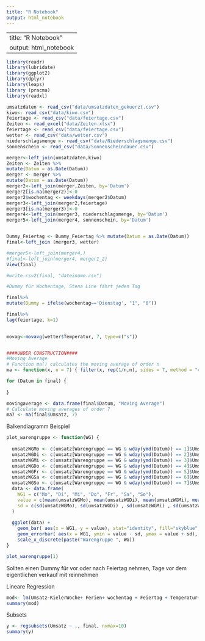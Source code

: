 ```yaml
---
title: "R Notebook"
output: html_notebook
---
```

---
title: "R Notebook"
output: html_notebook
---


```r
library(readr)
library(lubridate)
library(ggplot2)
library(dplyr)
library(leaps)
library (pracma)
library(readxl)

umsatzdaten <- read_csv("data/umsatzdaten_gekuerzt.csv")
kiwo<- read_csv("data/kiwo.csv")
feiertage <- read_csv("data/feiertage.csv")
Zeiten <- read_excel("data/Zeiten.xlsx")
feiertage <- read_csv("data/feiertage.csv")
wetter <- read_csv("data/wetter.csv")
niederschlagsmenge <- read_csv("data/Niederschlagsmenge.csv")
sonnenschein <- read_csv("data/Sonnenscheindauer.csv")

merger<-left_join(umsatzdaten,kiwo)
Zeiten <- Zeiten %>% 
mutate(Datum = as.Date(Datum)) 
merger <- merger %>% 
mutate(Datum = as.Date(Datum)) 
merger2<-left_join(merger,Zeiten, by='Datum')
merger2[is.na(merger2)]<-0
merger2$wochentag <- weekdays(merger2$Datum)
merger3<-left_join(merger2,feiertage)
merger3[is.na(merger3)]<-0
merger4<-left_join(merger3, niederschlagsmenge, by='Datum')
merger5<-left_join(merger4, sonnenschein, by='Datum')


Dummy_Feiertag <- Dummy_Feiertag %>% mutate(Datum = as.Date(Datum)) 
final<-left_join (merger3, wetter)

#merger5<-left_join(merger4,)
#final<-left_join(merger4, merger1_2)
View(final)

#write.csv2(final, "dateiname.csv")
```



```r
#Dummy für Wochentage, Stena Line fährt jeden Tag

final%>%
mutate(Dummy = ifelse(wochentag=='Dienstag', "1", "0"))

final%>%
lag(feiertage, k=1)
  

movag<-movavg(wetter$Temperatur, 7, type=c("s"))


####UNDER CONSTRUCTION####
#Moving Average
# Function ma() calculates the moving average of order n
ma <- function(x, n = 7) { filter(x, rep(1/n,n), sides = 7, method = "convolution") }

for (Datum in final) {
  
}

movingaverage <- data.frame(final$Datum, "Moving Average")
# Calculate moving averages of order 7
ma7 <- ma(final$Umsatz, 7)

```

Balkendiagramm Beispiel 
```r
plot_warengruppe <- function(WG) {
  
  umsatzWGMo <- c(umsatz[Warengruppe == WG & wday(ymd(Datum)) == 1]$Umsatz)
  umsatzWGDi <- c(umsatz[Warengruppe == WG & wday(ymd(Datum)) == 2]$Umsatz)
  umsatzWGMi <- c(umsatz[Warengruppe == WG & wday(ymd(Datum)) == 3]$Umsatz)
  umsatzWGDo <- c(umsatz[Warengruppe == WG & wday(ymd(Datum)) == 4]$Umsatz)
  umsatzWGFr <- c(umsatz[Warengruppe == WG & wday(ymd(Datum)) == 5]$Umsatz)
  umsatzWGSa <- c(umsatz[Warengruppe == WG & wday(ymd(Datum)) == 6]$Umsatz)
  umsatzWGSo <- c(umsatz[Warengruppe == WG & wday(ymd(Datum)) == 7]$Umsatz)
  data <- data.frame(
    WG1 = c("Mo", "Di", "Mi", "Do", "Fr", "Sa", "So"),
    value = c(mean(umsatzWGMo), mean(umsatzWGDi), mean(umsatzWGMi), mean(umsatzWGDo), mean(umsatzWGFr), mean(umsatzWGSa), mean(umsatzWGSo)),
    sd = c(sd(umsatzWGMo), sd(umsatzWGDi) , sd(umsatzWGMi) , sd(umsatzWGDo) , sd(umsatzWGFr) , sd(umsatzWGSa), sd(umsatzWGSo))
  )
  
  ggplot(data) + 
    geom_bar( aes(x = WG1, y = value), stat="identity", fill="skyblue", alpha=0.7) +
    geom_errorbar( aes(x = WG1, ymin = value - sd, ymax = value + sd), width = 0.4, colour ="orange", alpha= 0.9, size = 1.3) + 
    scale_x_discrete(paste("Warengruppe ", WG))
}

plot_warengruppe(1)

```

Sollten einen Dummy für vor oder nach Feiertag nehmen, Tage vor dem eigentlichen verkauf mit reinnehmen

Lineare Regression
```r
mod<- lm(Umsatz~KielerWoche+ Ferien+ wochentag + Feiertag + Temperatur+as.factor(Warengruppe)+ Bewoelkung+ Vor+ Nach,final)
summary(mod)

```



Subsets
```r
y <- regsubsets(Umsatz ~ ., final, nvmax=10)
summary(y)

```

